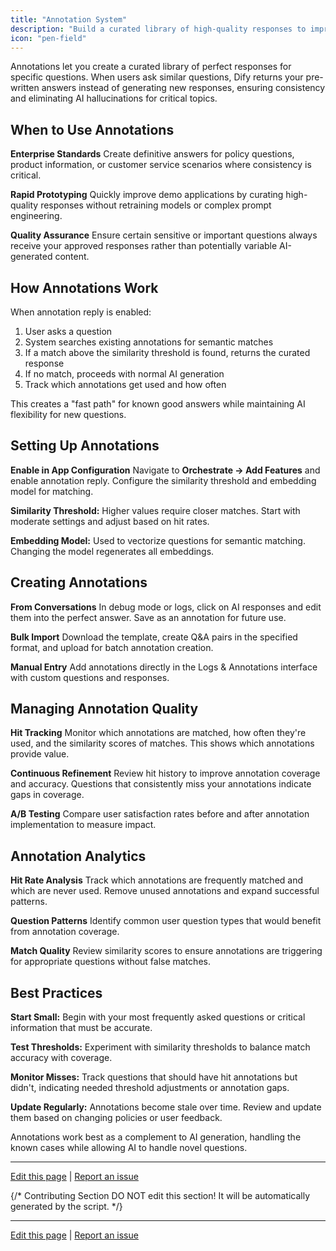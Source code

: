 ```yaml
---
title: "Annotation System"
description: "Build a curated library of high-quality responses to improve consistency and bypass AI generation"
icon: "pen-field"
---
```


Annotations let you create a curated library of perfect responses for specific questions. When users ask similar questions, Dify returns your pre-written answers instead of generating new responses, ensuring consistency and eliminating AI hallucinations for critical topics.

## When to Use Annotations

**Enterprise Standards**
Create definitive answers for policy questions, product information, or customer service scenarios where consistency is critical.

**Rapid Prototyping**
Quickly improve demo applications by curating high-quality responses without retraining models or complex prompt engineering.

**Quality Assurance**
Ensure certain sensitive or important questions always receive your approved responses rather than potentially variable AI-generated content.

## How Annotations Work

When annotation reply is enabled:
1. User asks a question
2. System searches existing annotations for semantic matches
3. If a match above the similarity threshold is found, returns the curated response
4. If no match, proceeds with normal AI generation
5. Track which annotations get used and how often

This creates a "fast path" for known good answers while maintaining AI flexibility for new questions.

## Setting Up Annotations

**Enable in App Configuration**
Navigate to **Orchestrate → Add Features** and enable annotation reply. Configure the similarity threshold and embedding model for matching.

**Similarity Threshold:** Higher values require closer matches. Start with moderate settings and adjust based on hit rates.

**Embedding Model:** Used to vectorize questions for semantic matching. Changing the model regenerates all embeddings.

## Creating Annotations

**From Conversations**
In debug mode or logs, click on AI responses and edit them into the perfect answer. Save as an annotation for future use.

**Bulk Import**
Download the template, create Q&A pairs in the specified format, and upload for batch annotation creation.

**Manual Entry**
Add annotations directly in the Logs & Annotations interface with custom questions and responses.

## Managing Annotation Quality

**Hit Tracking**
Monitor which annotations are matched, how often they're used, and the similarity scores of matches. This shows which annotations provide value.

**Continuous Refinement**
Review hit history to improve annotation coverage and accuracy. Questions that consistently miss your annotations indicate gaps in coverage.

**A/B Testing**
Compare user satisfaction rates before and after annotation implementation to measure impact.

## Annotation Analytics

**Hit Rate Analysis**
Track which annotations are frequently matched and which are never used. Remove unused annotations and expand successful patterns.

**Question Patterns**
Identify common user question types that would benefit from annotation coverage.

**Match Quality**
Review similarity scores to ensure annotations are triggering for appropriate questions without false matches.

## Best Practices

**Start Small:** Begin with your most frequently asked questions or critical information that must be accurate.

**Test Thresholds:** Experiment with similarity thresholds to balance match accuracy with coverage.

**Monitor Misses:** Track questions that should have hit annotations but didn't, indicating needed threshold adjustments or annotation gaps.

**Update Regularly:** Annotations become stale over time. Review and update them based on changing policies or user feedback.

Annotations work best as a complement to AI generation, handling the known cases while allowing AI to handle novel questions.

---

[Edit this page](https://github.com/langgenius/dify-docs/edit/main/en/guides/annotation/annotation-reply.mdx) | [Report an issue](https://github.com/langgenius/dify-docs/issues/new?template=docs.yml)

{/*
Contributing Section
DO NOT edit this section!
It will be automatically generated by the script.
*/}

---

[Edit this page](https://github.com/langgenius/dify-docs/edit/main/en/documentation/pages/monitor/annotation-reply.mdx) | [Report an issue](https://github.com/langgenius/dify-docs/issues/new?template=docs.yml)

